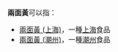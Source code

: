 '''兩面黃'''可以指：
* [[兩面黃_(上海)|兩面黃 (上海)]]，一種[[上海|上海]]食品
* [[兩面黃_(潮州)|兩面黃 (潮州)]]，一種[[潮州|潮州]]食品
{{disambig|Cat=三字作品消歧义}}
